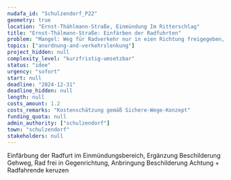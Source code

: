 ```yaml
---
nudafa_id: "Schulzendorf_P22"
geometry: true
location: "Ernst-Thählmann-Straße, Einmündung Im Ritterschlag"
title: "Ernst-Thälmann-Straße: Einfärben der Radfuhrten"
problem: "Mangel: Weg für Radverkehr nur in eien Richtung freigegeben, Alternative nicht vorhanden"
topics: ["anordnung-and-verkehrslenkung"]
project_hidden: null
complexity_level: "kurzfristig-umsetzbar"
status: "idee"
urgency: "sofort"
start: null
deadline: "2024-12-31"
deadline_hidden: null
length: null
costs_amount: 1.2
costs_remarks: "Kostenschätzung gemäß Sichere-Wege-Konzept"
funding_quota: null
admin_authority: ["schulzendorf"]
town: "schulzendorf"
stakeholders: null
---
```

Einfärbung der Radfurt im Einmündungsbereich, Ergänzung Beschilderung Gehweg, Rad frei in Gegenrichtung, Anbringung Beschilderung Achtung + Radfahrende keruzen
